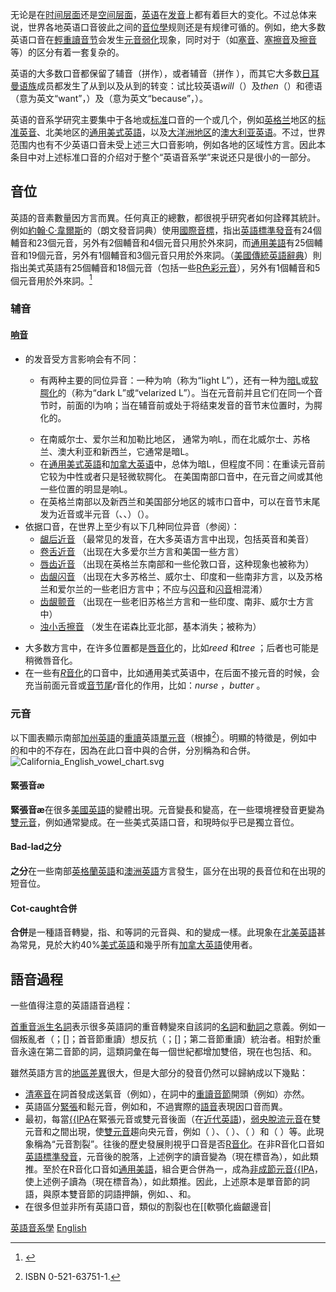{{translating|[[:en:English_phonology|:en:English_phonology]]||time=2022-02-26UTC11:30:01}}

{{Selfref|如需寻求英语国际音标的转写规则指引，请参考[[Help:英語國際音標|Help:英語國際音標]]。}}
无论是在[[英語史|时间层面]]还是[[英語方言列表|空间层面]]，[[英语|英语]]在[[發音|发音]]上都有着巨大的变化。不过总体来说，世界各地英语口音彼此之间的[[音位學|音位學]]规则还是有规律可循的。例如，绝大多数英语口音在[[輕重讀|輕重讀]][[音节|音节]]会发生[[元音弱化|元音弱化]]现象，同时对于{{tsl|en|fortis and lenis||清浊辅音}}（如[[塞音|塞音]]、[[塞擦音|塞擦音]]及[[擦音|擦音]]等）的区分有着一套复杂的{{tsl|en|phonological feature||音系学特性}}。

英语的大多数口音都保留了辅音{{IPA|/w/}}（拼作{{angbr|w}}），或者辅音{{IPA|/θ, ð/}}（拼作 {{angbr|th}}），而其它大多数[[日耳曼语族|日耳曼语族]]成员都发生了从{{IPA|/w/}}到{{IPA|/v/}}以及从{{IPA|/θ, ð/}}到{{IPA|/t, d/}}的转变：试比较英语''will''（{{IPAc-en|audio=En-us-will.ogg|w|ɪ|l}}）及''then''（{{IPAc-en|audio=En-us-then.ogg|ð|ɛ|n}}）和德语{{wikt-lang|de|will}}（意为英文“want”，{{IPA-de|vɪl||De-will.ogg}}）及{{wikt-lang|de|denn}}（意为英文“because”，{{IPA-de|dɛn||De-denn.ogg}}）。

英语的音系学研究主要集中于各地{{tsl|en|prestige (sociolinguistics)||优势}}或[[标准语|标准]]口音的一个或几个，例如[[英格兰|英格兰]]地区的[[标准英音|标准英音]]、北美地区的[[通用美式英語|通用美式英語]]，以及[[大洋洲地区|大洋洲地区]]的[[澳大利亚英语|澳大利亚英语]]。不过，世界范围内也有不少英语口音未受上述三大口音影响，例如各地的区域性方言。因此本条目中对上述标准口音的介绍对于整个“英语音系学”来说还只是很小的一部分。

== 音位 ==
{{Dablink|如果想了解準確的音素，可看[[英語國際音標列表|英語國際音標列表]]；[[英語國際音標|英語國際音標]]列出英語音位的詳細圖表。}}

英語的音素數量因方言而異。任何真正的總數，都很視乎研究者如何詮釋其統計。例如[[約翰·C·韋爾斯|約翰·C·韋爾斯]]的{{lang|en|''Longman Pronunciation Dictionary''}}（朗文發音詞典）使用[[國際音標|國際音標]]，指出[[英語標準發音|英語標準發音]]有24個輔音和23個元音，另外有2個輔音和4個元音只用於外來詞，而[[通用美語|通用美語]]有25個輔音和19個元音，另外有1個輔音和3個元音只用於外來詞。{{lang|en|''American Heritage Dictionary''}}（[[美國傳統英語辭典|美國傳統英語辭典]]）則指出美式英語有25個輔音和18個元音（包括一些[[R色彩元音|R色彩元音]]），另外有1個輔音和5個元音用於外來詞。<ref>{{cite web |url= http://www.bartleby.com/61/12.html |title= Pronunciation Key |accessdate= 2007年2月16日 |author= {{lang|en|The American Heritage® Dictionary of the English Language, Fourth Edition.}} |date= 2000年 |publisher=  |language= en |archive-date= 2011年8月24日 |archive-url= https://www.webcitation.org/61BbVAa4j?url=http://www.bartleby.com/ |dead-url= yes }}</ref>

=== 辅音 ===

==== [[响音|响音]] ====

* {{IPA|/l/}}的发音受方言影响会有不同：
** {{IPA|/l/}}有两种主要的同位异音：一种为响{{IPA|[l]}}（称为“light L”），还有一种为[[齿龈边近音#软腭化齿龈边近音|暗L]]或[[软腭化|软腭化]]的{{IPA|[ɫ]}}（称为“dark L”或“velarized L”）。当{{IPA|/l/}}在元音前并且它们在同一个音节时，前面的l为响{{IPA|[l]}}；当{{IPA|/l/}}在辅音前或处于将结束发音的音节末位置时，为腭化的{{IPA|[ɫ]}}。
** 在南威尔士、爱尔兰和加勒比地区，{{IPA|/l/}} 通常为响L，而在北威尔士、苏格兰、澳大利亚和新西兰，它通常是暗L。
** 在[[通用美式英語|通用美式英語]]和[[加拿大英语|加拿大英语]]中，{{IPA|/l/}}总体为暗L，但程度不同：在重读元音前它较为中性或者只是轻微软腭化。{{sfnp|Wells|1982|p=490}} 在美国南部口音中，在元音之间或其他一些位置的{{IPA|/l/}}明显是响L。{{sfnp|Wells|1982|p=550}}
** 在英格兰南部以及新西兰和美国部分地区的城市口音中，{{IPA|/l/}}可以在音节末尾发为近音或半元音（{{IPA|[w]}}、{{IPA|[o]}}、{{IPA|[ʊ]}}）（{{Tsl|en|L-vocalization}}）。
* 依据口音，{{IPA|/r/}}在世界上至少有以下几种同位异音（参阅{{tsl|en|Pronunciation_of_English_/r/|英语/r/的发音}}）：
** [[齒齦近音#龈后近音|龈后近音]] {{IPA|[ɹ̠]}}（最常见的{{IPA|/r/}}发音，在大多英语方言中出现，包括英音和美音）
** [[卷舌近音|卷舌近音]] {{IPA|[ɻ]}}（出现在大多爱尔兰方言和美国一些方言）
** [[唇齒近音|唇齿近音]] {{IPA|[ʋ]}}（出现在英格兰东南部和一些伦敦口音，这种现象也被称为{{Tsl|en|Pronunciation_of_English_/r/#R-labialization|4=''r''的唇化}}）
** [[齿龈闪音|齿龈闪音]] {{IPA|[ɾ]}}（出现在大多苏格兰、威尔士{{sfnp|Collins|Mees|1990|p=91}}、印度{{sfnp|Spitzbardt|1976|p=31}}和一些南非方言，以及苏格兰和爱尔兰的一些老旧方言中；不应与{{IPA|/t/}}[[闪音|闪音]]和{{IPA|/d/}}[[闪音|闪音]]相混淆）
** [[齿龈颤音|齿龈颤音]] {{IPA|[r]}}（出现在一些老旧苏格兰方言和一些印度、南非、威尔士方言中{{sfnp|Spitzbardt|1976|p=31}}{{sfnp|Bowerman|2004|p=940}}{{sfnp|Garrett|Coupland|Williams|2003|p=73}}）
** [[濁小舌擦音|浊小舌擦音]] {{IPA|[ʁ]}}（发生在诺森比亚北部，基本消失；被称为{{tsl|en|Northumbrian_burr|诺森伯利亚喉音}}）

* 大多数方言中，{{IPA|/r/}}在许多位置都是[[唇音化|唇音化]]的{{IPA|[ɹ̠ʷ]}}，比如''reed'' {{IPA|[ɹ̠ʷiːd]}}和''tree'' {{IPA|[t̠ɹ̠̊ʷiː]}}；后者也可能是稍微唇音化{{sfnp|Ladefoged|2001|p=55}}。
* 在一些有[[R音|''R''音化]]的口音中，比如通用美式英语中，{{IPA|/r/}}在后面不接元音的时候，会充当前面元音或[[音节#音节尾|音节尾]]''r''音化的作用，比如：''nurse'' {{IPA|[ˈnɚs]}}，''butter'' {{IPA|[ˈbʌɾɚ]}}。

=== 元音 ===
以下圖表顯示南部[[加州英語|加州英語]]的[[重音|重讀]]英語[[單元音|單元音]]（根據<ref name="ladefoged-1999">{{lang|en|[[彼得·拉迪福吉德|Peter Ladefoged]] (1999). "American English." In ''Handbook of the International Phonetic Association'', 41–44, Cambridge: Cambridge University Press.}} ISBN 0-521-63751-1.
</ref>）。明顯的特徵是，例如{{lang|en|''thought''}}中的{{IPA|/ɔ/}}和{{lang|en|''lot''}}中的{{IPA|/ɒ/}}不存在，因為在此口音中與{{lang|en|''father''}}的{{IPA|/ɑ/}}合併，分別稱為{{lang|en|father-bother}}和{{lang|en|cot-caught}}合併。
[[File:California_English_vowel_chart.svg|center]]

==== 緊張音æ ====

'''緊張音æ'''在很多[[美国英语|美國英語]]的變體出現。元音{{IPA|/æ/}}變長和變高，在一些環境裡發音更變為[[雙元音|雙元音]]，例如通常變成{{IPA|[eə]}}。在一些美式英語口音，{{IPA|/æ/}}和{{IPA|/eə/}}現時似乎已是獨立音位。

==== Bad-lad之分 ====

'''{{lang|en|Bad-lad}}之分'''在一些南部[[英格蘭英語|英格蘭英語]]和[[澳洲英語|澳洲英語]]方言發生，區分在{{lang|en|''bad''}}出現的長音位{{IPA|/æː/}}和在{{lang|en|''lad''}}出現的短音位{{IPA|/æ/}}。

==== Cot-caught合併 ====

'''{{lang|en|Cot-caught}}合併'''是一種語音轉變，指{{lang|en|''caught''}}、{{lang|en|''talk''}}和{{lang|en|''tall''}}等詞的元音與{{lang|en|''cot''}}、{{lang|en|''rock''}}和{{lang|en|''doll''}}的變成一樣。此現象在[[北美英語|北美英語]]甚為常見，見於大約40%[[美国英语|美式英語]]和幾乎所有[[加拿大英語|加拿大英語]]使用者。

== 語音過程 ==
一些值得注意的英語語音過程：

[[首重音派生名詞|首重音派生名詞]]表示很多英語詞的重音轉變來自該詞的[[名詞|名詞]]和[[动词|動詞]]之意義。例如一個叛亂者（{{lang|en|''rebel''}}；[{{IPA|ˈɹɛ·bɫ̩}}]；首音節重讀）想反抗（{{lang|en|''rebel''}}；[{{IPA|ɹɪ·\·ˈbɛɫ}}]；第二音節重讀）統治者。相對於重音永遠在第二音節的詞，這類詞彙在每一個世紀都增加雙倍，現在也包括{{lang|en|''object''}}、{{lang|en|''convict''}}和{{lang|en|''addict''}}。

雖然英語方言的[[英語母語使用者的地區口音|地區差異]]很大，但是大部分的發音仍然可以歸納成以下幾點：

* [[清濁音|清]][[塞音|塞音]]{{IPA|/p t k/}}在詞首發成送氣音（例如{{lang|en|'''''t'''omato''}}），在詞中的[[詞彙重讀|重讀音節]]開頭（例如{{lang|en|''po'''t'''ato''}}）亦然。
* 英語區分[[緊張音|緊張]]和鬆元音，例如{{lang|en|''beet''/''bit''}}和{{lang|en|''bait''/''bet''}}，不過實際的[[语音学|語音]]表現因口音而異。
* 最初，每當[[齒齦無擦通音|{{IPA]]在緊張元音或雙元音後面（在[[近代英語|近代英語]])，[[弱央元音|弱央脫流元音]]在雙元音和{{IPA|[ɹ]}}之間出現，使[[雙元音|雙元音]]趨向央元音，例如{{IPA|[iə]}}（{{lang|en|''beer''}} {{IPA|[biəɹ]}}）、{{IPA|[uə]}}（{{lang|en|''poor''}} {{IPA|[puəɹ]}}）、{{IPA|[aɪə]}}（{{lang|en|''fire''}} {{IPA|[faɪəɹ]}}）和{{IPA|[aʊə]}}（{{lang|en|''sour''}} {{IPA|[saʊəɹ]}}）等。此現象稱為“元音割裂”。往後的歷史發展則視乎口音是否[[R音化和非R音化口音|R音化]]。在非R音化口音如[[英語標準發音|英語標準發音]]，元音後的{{IPA|[ɹ]}}脫落，上述例字的讀音變為{{IPA|[biə, puə, faɪə, saʊə]}}（現在標音為{{IPA|[bɪə, pʊə]}}），如此類推。至於在R音化口音如[[通用美語|通用美語]]，{{IPA|[əɹ]}}組合更合併為一，成為[[非成節元音|非成節元音]][[R色彩元音|{{IPA]]，使上述例子讀為{{IPA|[biɚ, puɚ, faɪɚ, saʊɚ]}}（現在標音為{{IPA|[bɪɹ, pʊɹ, faɪɹ, saʊɹ]}}），如此類推。因此，上述原本是單音節的詞語，與原本雙音節的詞語押韻，例如{{lang|en|''seer''}}、{{lang|en|''doer''}}、{{lang|en|''higher''}}和{{lang|en|''power''}}。 
* 在很多但並非所有英語口音，類似的割裂也在[[軟顎化齒齦邊音|{{IPA]]前的[[緊張音|緊張]][[元音|元音]]發生，產生發音如{{IPA|[piəɫ]}}（{{lang|en|''peel''}}）、{{IPA|[puəɫ]}}（{{lang|en|''pool''}}）、{{IPA|[peəɫ]}}（{{lang|en|''pail''}}）和{{IPA|[poəɫ]}}（{{lang|en|''pole''}}）。

== 音位結構 ==
以下資料適用於[[英語標準發音|英語標準發音]]。一些音節中，節首輔音可能以{{IPA|/j/}}作結，音位{{IPA|/ʍ/}}也可能出現。除此之外，資料也適用於其他主要的英語變體。{{IPA|/ʍ/}}只作為獨立的節首輔音，並不在[[輔音連綴|輔音連綴]]出現。

=== 音節結構 ===
英語的[[音节|音節結構]]是{{lang|en|(C)(C)(C)V(C)(C)(C)(C)}}，亦即三個輔音、一個元音和四個輔音。最長的例子就是{{lang|en|''strengths''}}（/strɛŋkθs/，不過也可以讀成/strɛŋθs/）。

==== 節首輔音 ====
現在有一種語音轉變（{{lang|en|yod}}脫落），指[[輔音連綴|輔音連綴]]中作為尾音的{{IPA|/j/}}逐漸消失。在英語標準發音，包含{{IPA|/sj/}}和{{IPA|/lj/}}的詞中，此輔音可以省略，例如{{IPA|[suːt]}}或者{{IPA|[sjuːt]}}。對於一些英語母語使用者，此語音轉變在更多情況發生，對一些英式英語使用者亦然。故此，例如在[[通用美語|通用美語]]， {{IPA|/j/}}也不在{{IPA|/n/}}、{{IPA|/t/}}和{{IPA|/d/}}之後出現。在[[威爾士英語|威爾士英語]]，{{IPA|/j/}}在更多輔音後出現，例如{{IPA|/tʃj/}}。

{| class="wikitable"
|-
|節首輔音的組合 || 例子
|-
|所有單輔音音位，除了{{IPA|/ŋ/}}||  
|-
|塞音加無擦通音（除了{{IPA|/j/}}）：<br />{{IPA|/pl/}}、{{IPA|/bl/}}、{{IPA|/kl/}}、{{IPA|/gl/}}、<br />{{IPA|/pr/}}、{{IPA|/br/}}、{{IPA|/tr/}}、{{IPA|/dr/}}、{{IPA|/kr/}}、{{IPA|/gr/}}、<br />{{IPA|/tw/}}、{{IPA|/dw/}}、{{IPA|/gw/}}、{{IPA|/kw/}}|| {{lang|en|play, blood, clean, glove, prize, bring, tree, drink, crowd, green, twin, dwarf, language, quick}}
|-
|清擦音加無擦通音（除了{{IPA|/j/}}）：<br />{{IPA|/fl/}}、{{IPA|/sl/}}、<br />{{IPA|/fr/}}、{{IPA|/θr/}}、{{IPA|/ʃr/}}、<br /> {{IPA|/sw/}}、{{IPA|/θw/}} || {{lang|en|floor, sleep, friend, three, shrimp, swing, thwart}}
|-
|輔音加{{IPA|/j/}}：<br />{{IPA|/pj/}}、{{IPA|/bj/}}、{{IPA|/tj/}}、{{IPA|/dj/}}、{{IPA|/kj/}}、{{IPA|/gj/}}、<br />{{IPA|/mj/}}、{{IPA|/nj/}}、{{IPA|/fj/}}、{{IPA|/vj/}}、{{IPA|/θj/}}、<br />{{IPA|/sj/}}、{{IPA|/zj/}}、{{IPA|/hj/}}、{{IPA|/lj/}} || {{lang|en|pure, beautiful, tube, during, cute, argue, music, new, few, view, enthusiastic, suit, Zeus, huge, lurid}}
|-
|/s/加清塞音：<br />{{IPA|/sp/}}、{{IPA|/st/}}、{{IPA|/sk/}} || {{lang|en|speak, stop, skill}}
|-
|/s/加鼻音：<br />{{IPA|/sm/}}、{{IPA|/sn/}} || {{lang|en|smile, snow}}
|-
|/s/加清擦音：<br />{{IPA|/sf/}} || {{lang|en|sphere}}
|-
|/s/加清塞音和無擦通音：<br />{{IPA|/spl/}}、{{IPA|/spr/}}、{{IPA|/spj/}}、<br />{{IPA|/str/}}、{{IPA|/stj/}}、<br />{{IPA|/skl/}}、{{IPA|/skr/}}、{{IPA|/skw/}}、{{IPA|/skj/}} || {{lang|en|split, spring, spew, street, student, sclerosis, scream, square, skewer}}
|}

* 一些節首輔音較少出現，故此並不清楚它們是本族發音，或者只是並未同化的外來詞，例如{{IPA|/pw/}} （{{lang|en|''pueblo''}}）、{{IPA|/bw/}} （{{lang|en|''bwana''}}）、{{IPA|/sv/}} （{{lang|en|''svelt''}}）、{{IPA|/sr/}} （{{lang|en|''Sri Lanka''}}）、{{IPA|/vr/}} （{{lang|en|''oeuvre''}}）、{{IPA|/ʃw/}} （{{lang|en|''schwa''}}）、{{IPA|/smj/}} （{{lang|en|''smew''}}）和{{IPA|/sfr/}} （{{lang|en|''sphragistics''}}）。

==== 音節核心 ====
以下都可以成為[[音節核心|音節核心]]：
* 所有元音語音
* {{IPA|/m/}}、{{IPA|/n/}}和{{IPA|/l/}}在一些情況時（見下列的[[詞語層次規則|詞語層次規則]]）
* 英語的[[R音化和非R音化口音|R音化和非R音化口音]]（例如[[通用美語|通用美語]]）中，{{IPA|/r/}}在一些情況時（見下列的[[单字層次規則|单字層次規則]]）

==== 音節尾音 ====
以下的組合大部分都可以加上/s/或/z/來表示[[語素|形位]]-s或z-，理論上全部均可，除了以{{IPA|/s/}}、{{IPA|/z/}}、{{IPA|/ʃ/}}、{{IPA|/ʒ/}}、{{IPA|/tʃ/}} 或{{IPA|/dʒ/}}作尾音的詞。按照同樣道理，加上{{IPA|/t/}}或{{IPA|/d/}}可以表示形位-t或d-，以{{IPA|/t/}}或{{IPA|/d/}}作尾音的例外。

以下都可以成為[[音節尾音|音節尾音]]：
{| class="wikitable"
|-
|單輔音音位，除了{{IPA|/h/}}、{{IPA|/w/}}、{{IPA|/j/}}，以及[[R音化和非R音化口音|R音化和非R音化口音]]中的{{IPA|/r/}} ||  
|-
|邊通音加塞音：{{IPA|/lp/}}、{{IPA|/lb/}}、{{IPA|/lt/}}、{{IPA|/ld/}}、{{IPA|/lk/}} || {{lang|en|help, bulb, belt, hold, milk}}
|-
|在R音化變體，/r/加塞音：{{IPA|/rp/}}、{{IPA|/rb/}}、{{IPA|/rt/}}、{{IPA|/rd/}}、{{IPA|/rk/}}、{{IPA|/rg/}} || {{lang|en|harp, orb, fort, beard, mark, morgue}}
|-
|邊通音加擦音或塞擦音：{{IPA|/lf/}}、{{IPA|/lv/}}、{{IPA|/lθ/}}、{{IPA|/ls/}}、{{IPA|/lʃ/}}、{{IPA|/ltʃ/}}、{{IPA|/ldʒ/}} || {{lang|en|golf, solve, wealth, else, Welsh, belch, indulge}}
|-
|在R音化變體，/r/加擦音或塞擦音：{{IPA|/rf/}}、{{IPA|/rv/}}、{{IPA|/rθ/}} {{IPA|/rs/}}、{{IPA|/rʃ/}}、{{IPA|/rtʃ/}}、{{IPA|/rdʒ/}} || {{lang|en|dwarf, carve, north, force, marsh, arch, large}}
|-
|邊通音加鼻音：{{IPA|/lm/}}、{{IPA|/ln/}} || {{lang|en|film, kiln}}
|-
|在R音化變體，/r/加鼻音：{{IPA|/rm/}}、{{IPA|/rn/}} || {{lang|en|arm, born}}
|-
|鼻音加[[同器官音位|同器官的]]塞音：{{IPA|/mp/}}、{{IPA|/nt/}}、{{IPA|/nd/}}、{{IPA|/ŋk/}} || {{lang|en|jump, tent, end, pink}}
|-
|鼻音加擦音或塞擦音：{{IPA|/mf/}}、非R音化變體的{{IPA|/mθ/}}、{{IPA|/nθ/}}、{{IPA|/ns/}}、{{IPA|/nz/}}、{{IPA|/ntʃ/}}、{{IPA|/ndʒ/}}、一些變體的{{IPA|/ŋθ/}} || {{lang|en|triumph, warmth, month, prince, bronze, lunch, lounge, length}}
|-
|清擦音加清塞音：{{IPA|/ft/}}、{{IPA|/sp/}}、{{IPA|/st/}}、{{IPA|/sk/}} || {{lang|en|left, crisp, lost, ask}}
|-
|兩個清擦音：{{IPA|/fθ/}} || {{lang|en|fifth}}
|-
|兩個清塞音：{{IPA|/pt/}}、{{IPA|/kt/}} || {{lang|en|opt, act}}
|-
|塞音加清擦音：{{IPA|/pθ/}}、{{IPA|/ps/}}、{{IPA|/tθ/}}、{{IPA|/ts/}}、{{IPA|/dθ/}}、{{IPA|/dz/}}、{{IPA|/ks/}} || {{lang|en|depth, lapse, eighth, klutz, width, adze, box}}
|-
|邊通音加兩個輔音：{{IPA|/lpt/}}、{{IPA|/lfθ/}}、{{IPA|/lts/}}、{{IPA|/lst/}}、{{IPA|/lkt/}}、{{IPA|/lks/}} || {{lang|en|sculpt, twelfth, waltz, whilst, mulct, <!--obscure to the point of first 15 or so Ghits all being dictionaries, but it's good for symmetry--> calx}}
|-
|在R音化變體，/r/加兩個輔音：{{IPA|/rmθ/}}、{{IPA|/rpt/}}、{{IPA|/rps/}}、{{IPA|/rts/}}、{{IPA|/rst/}}、{{IPA|/rkt/}} || {{lang|en|warmth, excerpt, corpse, quartz, horst, infarct}}
|-
|鼻音加同器官的塞音加塞音或擦音：{{IPA|/mpt/}}、{{IPA|/mps/}}、{{IPA|/ndθ/}}、 {{IPA|/ŋkt/}}、{{IPA|/ŋks/}}、一些變體的{{IPA|/ŋkθ/}} || {{lang|en|prompt, glimpse, thousandth, distinct, jinx, length}}
|-
|三個[[阻礙音|阻礙音]]：{{IPA|/ksθ/}}、{{IPA|/kst/}} || {{lang|en|sixth, next}}
|}

* 一些使用者省略{{IPA|/θ/}}前的擦音，故此該擦音在這些情況永不出現：{{IPA|/fɪfθ/}}變成{{IPA|[fɪθ]}}、{{IPA|/siksθ/}}變成{{IPA|[sikθ]}}和{{IPA|/twelfθ/}}變成{{IPA|[twelθ]}}。

=== 音節層次規則 ===
* 節首輔音和尾音並非必要
* {{IPA|/j/}}作為節首尾音時，（{{IPA|/pj/}}、{{IPA|/bj/}}、{{IPA|/tj/}}、{{IPA|/dj/}}、{{IPA|/kj/}}、{{IPA|/fj/}}、{{IPA|/vj/}}、{{IPA|/θj/}}、{{IPA|/sj/}}、{{IPA|/zj/}}、{{IPA|/hj/}}、{{IPA|/mj/}}、{{IPA|/nj/}}、{{IPA|/lj/}}、{{IPA|/spj/}}、{{IPA|/stj/}}、{{IPA|/skj/}}），隨後必定是{{IPA|/u:/}}或{{IPA|/ʊə/}}
* 長元音和雙元音後面不會是{{IPA|/ŋ/}}
* {{IPA|/ʊ/}}極少作尾音節的首音
* 塞音加{{IPA|/w/}}加{{IPA|/uː/}}、{{IPA|/ʊ/}}、{{IPA|/ʌ/}}或{{IPA|/aʊ/}}被排除<ref name="clements_keyser_1983">{{lang|en|Clements, G. N.; & Keyser, S. (1983). ''CV phonology: A generative theory of the syllable''. Cambridge, MA: MIT Press.}}</ref>
* 當{{lang|en|C<sub>1</sub>}}是同時在節首輔音連綴和尾音出現的輔音，而{{lang|en|V̆}}是短元音，組合{{lang|en|/s/ + C<sub>1</sub> + V̆ + C<sub>1</sub>}}實際上不存在。<ref name="clements_keyser_1983"/>

=== 单字層次規則 ===
* {{IPA|/ə/}}不在重音音節出現
* {{IPA|/ʒ/}}不在英語本族詞語的詞首出現，但是可以作為音節的首音，例如{{IPA|/trɛʒə/}}
* {{IPA|/θj/}}不在詞首出現，除了古老詞語{{lang|en|''thew''}}
* 在非重讀音節，{{IPA|/m/}}、{{IPA|/n/}}、{{IPA|/l/}}和[[R音化和非R音化口音|R音化變體]]的{{IPA|/r/}}可以作為另一輔音後的音節核心（即[[成節輔音|成節輔音]]），尤其是{{IPA|/t/}}、{{IPA|/d/}}、{{IPA|/s/}}或{{IPA|/z/}}。
* 單音節詞語如沒有輔音尾音，則一些短元音不會出現，稱為[[閉節與自由元音|閉節元音]]。在[[英語標準發音|英語標準發音]]，{{IPA|/ɛ/}}、{{IPA|/æ/}}、{{IPA|/ɒ/}}和{{IPA|/ʌ/}}是閉節的短元音。

== 英語發音歷史 ==
{{seealso|英語音系歷史}}

大約在14世紀，英語經歷[[元音大推移|元音大推移]]，

* 例如{{lang|en|''price''}}和{{lang|en|''mouth''}}中的高長元音{{IPA|[iː]}}和{{IPA|[uː]}}變成雙元音，首先變為{{IPA|[əɪ]}}和{{IPA|[əʊ]}}（現在仍在一些口音的某些環境出現，例如[[加拿大英語|加拿大英語]]），後來演變成現代的{{IPA|[aɪ]}}和{{IPA|[aʊ]}}。[[荷蘭語|荷蘭語]]（只有第一次推移）和[[德语|德語]]（同樣有兩次推移）也發生此現象，並非英語獨有。

其他長元音的[[元音高度|元音高度]]提高：
* {{IPA|[eː]}}變成{{IPA|[iː]}}（例如{{lang|en|''meet''}}）；
* {{IPA|[aː]}}變成{{IPA|[eː]}}（後來變成雙元音{{IPA|[eɪ]}}，例如{{lang|en|''name''}}）；
* {{IPA|[oː]}}變成{{IPA|[uː]}}（例如{{lang|en|''goose''}}）；
* {{IPA|[ɔː]}}變成{{IPA|[oː]}}（後來變成雙元音{{IPA|[oʊ]}}，例如{{lang|en|''bone''}}）。

往後的發展令情況複雜。在[[杰弗里·喬叟|杰弗里·喬叟]]的時代，{{lang|en|''food''}}、{{lang|en|''good''}}和{{lang|en|''blood''}}都擁有元音{{IPA|[oː]}}；而在[[威廉·莎士比亞|威廉·莎士比亞]]的時代，其元音均為{{IPA|[uː]}}。而按照現代發音，{{lang|en|''good''}}的元音變短，成為{{IPA|[ʊ]}}，而{{lang|en|''blood''}}的元音在大部分口音則變短和變低，成為{{IPA|[ʌ]}}。在莎士比亞的年代（16世紀晚期至17世紀初期），很多[[韻文|押韻]]組合都可成立，現在卻不能。例如在他的戲劇[[馴悍記|馴悍記]]，{{lang|en|''shrew''}}與{{lang|en|''row''}}押韻。

== 參見 ==
* [[英語音系歷史|英語音系歷史]]
* [[英語元音歷史|英語元音歷史]]
* [[英語輔音歷史|英語輔音歷史]]
* [[英語標準發音|英語標準發音]]
* [[通用美語|通用美語]]
* [[口音矯正|口音矯正]]
* [[澳洲英語音系學|澳洲英語音系學]]
* [[R音化和非R音化口音|R音化和非R音化口音]]
* [[英語th發音|英語th發音]]
* [[英語正字法|英語正字法]]
* [[:Category:英語音位分裂和合併|:Category:英語音位分裂和合併]]
* [[元音的儿化现象|元音的儿化现象]]
* [[希臘字母英語讀音|希臘字母英語讀音]]

== 參考文獻 ==

=== 引用 ===
{{Reflist|2}}

=== 书籍 ===
* Roach, Peter (2000). ''English Phonetics and Phonology.'' Cambridge: CUP.
{{Refbegin|33em}}
*{{Accents of English|mode=cs2}}
*{{citation
|last1 = Collins
|first1 = Beverley
|last2 = Mees
|first2 = Inger M.
|year=1990
|chapter=The phonetics of Cardiff English
|editor-last=Coupland 
|editor-first=Nikolas
|editor-last2=Thomas
|editor-first2=Alan Richard 
|title=English in Wales: Diversity, Conflict, and Change
|pages=87–103
|publisher=Multilingual Matters
|isbn=9781853590313
}}
*{{Citation
|last=Spitzbardt
|first=Harry
|year=1976
|title=English in India
|publisher=Niemeyer
}}
*{{Citation
|last=Bowerman
|first=Sean
|editor-last=Schneider
|editor-first=Edgar W.
|editor2-last=Burridge
|editor2-first=Kate
|editor3-last=Kortmann
|editor3-first=Bernd
|editor4-last=Mesthrie
|editor4-first=Rajend
|editor5-last=Upton
|editor5-first=Clive
|year=2004
|title=A handbook of varieties of English
|chapter=White South African English: phonology
|volume=1: Phonology
|publisher=Mouton de Gruyter
|pages=931–942
|isbn=3-11-017532-0
}}
*{{citation
|last1=Garrett
|first1=Peter
|last2=Coupland
|first2=Nikolas
|last3=Williams
|first3=Angie
|year=2003
|title=Investigating Language Attitudes: Social Meanings of Dialect, Ethnicity and Performance 
|publisher=University of Wales Press
|isbn=1783162082
}}
*{{Citation
| last=Ladefoged
| first=Peter
| author-link=Peter Ladefoged
| title=Vowels and Consonants
| year=2001
| publisher=Blackwell
| isbn=0-631-21411-9
}}
{{Refend}}

== 外部链接 ==
* [http://www.antimoon.com/how/pronunc-soundsipa.htm 英語聲音和國際音標符號(www.antimoon.com)] {{Webarchive|url=https://archive.is/20120529010701/http://www.antimoon.com/how/pronunc-soundsipa.htm |date=2012-05-29 }} 包含所有英語音位的mp3格式音頻樣本
* [http://ncf.idallen.com/english.html The Chaos by Gerard Nolst Trenité] {{Wayback|url=http://ncf.idallen.com/english.html |date=20050407140527 }} 一首經典英語詩，包含800個最差的不規則英語拼寫和發音
* [http://www.audioenglish.net/p/british_american_english_pronunciation.htm 英式及美式英語發音課程] {{Wayback|url=http://www.audioenglish.net/p/british_american_english_pronunciation.htm |date=20060619060252 }}
* [http://www.bbc.co.uk/learningenglish/english/features/pronunciation The Sounds of English - BBC Learning English] {{Wayback|url=http://www.bbc.co.uk/learningenglish/english/features/pronunciation |date=20210124155952 }}
* [http://youglish.com/ YouGlish] {{Wayback|url=http://youglish.com/ |date=20210504023431 }}

{{-}}
{{Language phonologies}}

[[Category:英語音系學|]]
[[Category:各語言音系|English]]